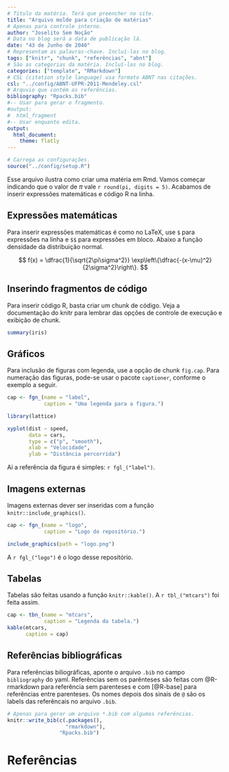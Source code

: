```yaml
---
# Título da matéria. Terá que preencher no site.
title: "Arquivo molde para criação de matérias"
# Apenas para controle interno.
author: "Joselito Sem Noção"
# Data no blog será a data de publicação lá.
date: "43 de Junho de 2040"
# Representam as palavras-chave. Incluí-las no blog.
tags: ["knitr", "chunk", "referências", "abnt"]
# São as categorias da matéria. Incluí-las no blog.
categories: ["template", "RMarkdown"]
# CSL (citation style language) usa formato ABNT nas citações.
csl: "../config/ABNT-UFPR-2011-Mendeley.csl"
# Arquvio que contém as referências.
bibliography: "Rpacks.bib"
#-- Usar para gerar o fragmento.
#output:
#  html_fragment
#-- Usar enquanto edita.
output:
  html_document:
    theme: flatly
---
```


```r
# Carrega as configurações.
source("../config/setup.R")
```

Esse arquivo ilustra como criar uma matéria em Rmd. Vamos começar
indicando que o valor de $\pi$ vale `r round(pi, digits = 5)`. Acabamos
de inserir expressões matemáticas e código R na linha.

## Expressões matemáticas

Para inserir expressões matemáticas é como no LaTeX, use `$` para
expressões na linha e `$$` para expressões em bloco. Abaixo a função
densidade da distribuição normal.

$$
f(x) = \dfrac{1}{\sqrt{2\pi\sigma^2}}
  \exp\left\{\dfrac{-(x-\mu)^2}{2\sigma^2}\right\}.
$$

## Inserindo fragmentos de código

Para inserir código R, basta criar um chunk de código. Veja a
documentação do knitr para lembrar das opções de controle de execução e
exibição de chunk.

```r
summary(iris)
```

## Gráficos

Para inclusão de figuras com legenda, use a opção de chunk
`fig.cap`. Para numeração das figuras, pode-se usar o pacote
`captioner`, conforme o exemplo a seguir.

```r
cap <- fgn_(name = "label",
            caption = "Uma legenda para a figura.")

library(lattice)

xyplot(dist ~ speed,
       data = cars,
       type = c("p", "smooth"),
       xlab = "Velocidade",
       ylab = "Distância percorrida")
```

Aí a referência da figura é simples: `r fgl_("label")`.

## Imagens externas

Imagens externas dever ser inseridas com a função
`knitr::include_graphics()`.

```r
cap <- fgn_(name = "logo",
            caption = "Logo do repositório.")

include_graphics(path = "logo.png")
```

A `r fgl_("logo")` é o logo desse repositório.

## Tabelas

Tabelas são feitas usando a função `knitr::kable()`.
A `r tbl_("mtcars")` foi feita assim.

```r
cap <- tbn_(name = "mtcars",
            caption = "Legenda da tabela.")
kable(mtcars,
      caption = cap)
```

## Referências bibliográficas

Para referências biliográficas, aponte o arquivo `.bib` no campo
`bibliography` do yaml. Referências sem os parênteses são feitas com
@R-rmarkdown para referência sem parenteses e com [@R-base] para
referências entre parenteses.  Os nomes depois dos sinais de `@` são os
labels das referêncais no arquivo `.bib`.

```r
# Apenas para gerar um arquivo *.bib com algumas referências.
knitr::write_bib(c(.packages(),
                   "rmarkdown"),
                 "Rpacks.bib")
```

# Referências
